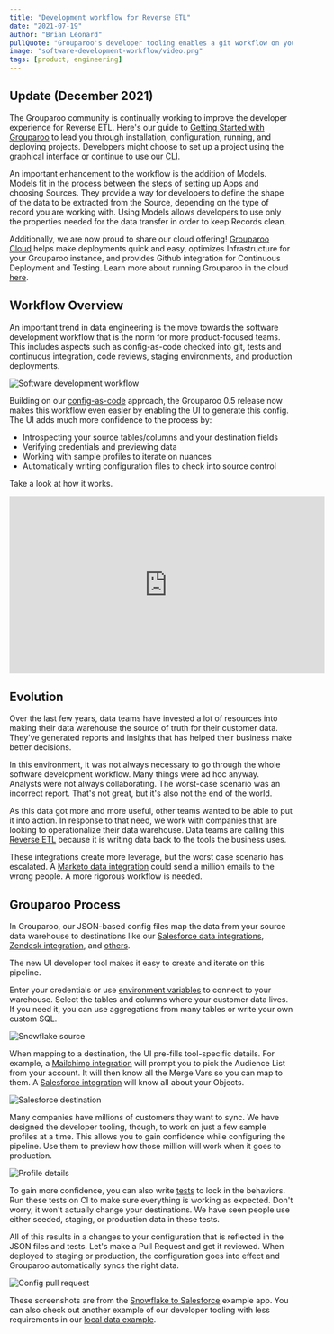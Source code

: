 ```yaml
---
title: "Development workflow for Reverse ETL"
date: "2021-07-19"
author: "Brian Leonard"
pullQuote: "Grouparoo's developer tooling enables a git workflow on your Reverse ETL project."
image: "software-development-workflow/video.png"
tags: [product, engineering]
---
```


## Update (December 2021)

The Grouparoo community is continually working to improve the developer experience for Reverse ETL. Here's our guide to [Getting Started with Grouparoo](https://www.grouparoo.com/docs/getting-started) to lead you through installation, configuration, running, and deploying projects. Developers might choose to set up a project using the graphical interface or continue to use our [CLI](https://www.grouparoo.com/docs/cli).

An important enhancement to the workflow is the addition of Models. Models fit in the process between the steps of setting up Apps and choosing Sources. They provide a way for developers to define the shape of the data to be extracted from the Source, depending on the type of record you are working with. Using Models allows developers to use only the properties needed for the data transfer in order to keep Records clean.

Additionally, we are now proud to share our cloud offering! [Grouparoo Cloud](https://www.grouparoo.com/docs/cloud) helps make deployments quick and easy, optimizes Infrastructure for your Grouparoo instance, and provides Github integration for Continuous Deployment and Testing. Learn more about running Grouparoo in the cloud [here](https://www.grouparoo.com/blog/grouparoo-cloud).

## Workflow Overview

An important trend in data engineering is the move towards the software development workflow that is the norm for more product-focused teams. This includes aspects such as config-as-code checked into git, tests and continuous integration, code reviews, staging environments, and production deployments.

<Image
  alt="Software development workflow"
  src="software-development-workflow/workflow.png"
  centered
  width={690}
  height={300}
/>

Building on our [config-as-code](https://www.grouparoo.com/blog/declarative-data-sync) approach, the Grouparoo 0.5 release now makes this workflow even easier by enabling the UI to generate this config. The UI adds much more confidence to the process by:

- Introspecting your source tables/columns and your destination fields
- Verifying credentials and previewing data
- Working with sample profiles to iterate on nuances
- Automatically writing configuration files to check into source control

Take a look at how it works.

<p className="video-responsive">
  <iframe
    width="560"
    height="315"
    src="https://www.youtube.com/embed/FCtZknaX1WA?rel=0"
    frameBorder="0"
    allow="accelerometer; autoplay; clipboard-write; encrypted-media; gyroscope; picture-in-picture"
    allowFullScreen
  ></iframe>
</p>

## Evolution

Over the last few years, data teams have invested a lot of resources into making their data warehouse the source of truth for their customer data. They've generated reports and insights that has helped their business make better decisions.

In this environment, it was not always necessary to go through the whole software development workflow. Many things were ad hoc anyway. Analysts were not always collaborating. The worst-case scenario was an incorrect report. That's not great, but it's also not the end of the world.

As this data got more and more useful, other teams wanted to be able to put it into action. In response to that need, we work with companies that are looking to operationalize their data warehouse. Data teams are calling this [Reverse ETL](https://www.grouparoo.com/solutions/reverse-etl) because it is writing data back to the tools the business uses.

These integrations create more leverage, but the worst case scenario has escalated. A [Marketo data integration](https://www.grouparoo.com/integrations/destinations/marketo) could send a million emails to the wrong people. A more rigorous workflow is needed.

## Grouparoo Process

In Grouparoo, our JSON-based config files map the data from your source data warehouse to destinations like our [Salesforce data integrations](https://www.grouparoo.com/integrations/destinations/salesforce), [Zendesk integration](https://www.grouparoo.com/integrations/destinations/zendesk), and [others](https://www.grouparoo.com/integrations).

The new UI developer tool makes it easy to create and iterate on this pipeline.

Enter your credentials or use [environment variables](https://www.grouparoo.com/docs/support/environment) to connect to your warehouse. Select the tables and columns where your customer data lives. If you need it, you can use aggregations from many tables or write your own custom SQL.

<Image
  alt="Snowflake source"
  src="software-development-workflow/01-snowflake.png"
  centered
  width={800}
  height={461}
/>

When mapping to a destination, the UI pre-fills tool-specific details. For example, a [Mailchimp integration](https://www.grouparoo.com/integrations/destinations/mailchimp) will prompt you to pick the Audience List from your account. It will then know all the Merge Vars so you can map to them. A [Salesforce integration](https://www.grouparoo.com/integrations/destinations/salesforce) will know all about your Objects.

<Image
  alt="Salesforce destination"
  src="software-development-workflow/02-salesforce.png"
  centered
  width={800}
  height={611}
/>

Many companies have millions of customers they want to sync. We have designed the developer tooling, though, to work on just a few sample profiles at a time. This allows you to gain confidence while configuring the pipeline. Use them to preview how those million will work when it goes to production.

<Image
  alt="Profile details"
  src="software-development-workflow/03-profile.png"
  centered
  width={800}
  height={958}
/>

To gain more confidence, you can also write [tests](https://www.grouparoo.com/docs/running/testing) to lock in the behaviors. Run these tests on CI to make sure everything is working as expected. Don't worry, it won't actually change your destinations. We have seen people use either seeded, staging, or production data in these tests.

All of this results in a changes to your configuration that is reflected in the JSON files and tests. Let's make a Pull Request and get it reviewed. When deployed to staging or production, the configuration goes into effect and Grouparoo automatically syncs the right data.

<Image
  alt="Config pull request"
  src="software-development-workflow/04-github.png"
  centered
  width={800}
  height={603}
/>

These screenshots are from the [Snowflake to Salesforce](https://github.com/grouparoo/app-example-snowflake-salesforce) example app. You can also check out another example of our developer tooling with less requirements in our [local data example](https://github.com/grouparoo/app-example-config).
